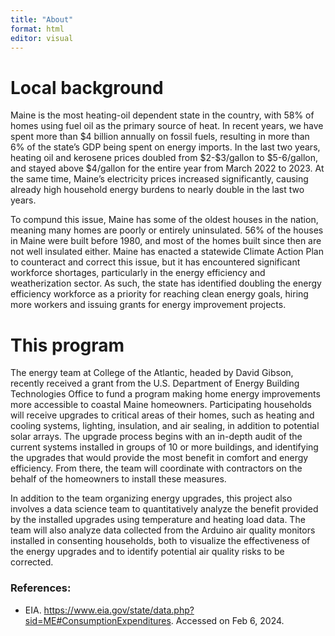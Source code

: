 ```yaml
---
title: "About"
format: html
editor: visual
---
```


# Local background

Maine is the most heating-oil dependent state in the country, with 58% of homes using fuel oil as the primary source of heat. In recent years, we have spent more than \$4 billion annually on fossil fuels, resulting in more than 6% of the state's GDP being spent on energy imports. In the last two years, heating oil and kerosene prices doubled from \$2-\$3/gallon to \$5-6/gallon, and stayed above \$4/gallon for the entire year from March 2022 to 2023. At the same time, Maine’s electricity prices increased significantly, causing already high household energy burdens to nearly double in the last two years.

To compund this issue, Maine has some of the oldest houses in the nation, meaning many homes are poorly or entirely uninsulated. 56% of the houses in Maine were built before 1980, and most of the homes built since then are not well insulated either. Maine has enacted a statewide Climate Action Plan to counteract and correct this issue, but it has encountered significant workforce shortages, particularly in the energy efficiency and weatherization sector. As such, the state has identified doubling the energy efficiency workforce as a priority for reaching clean energy goals, hiring more workers and issuing grants for energy improvement projects.

# This program

The energy team at College of the Atlantic, headed by David Gibson, recently received a grant from the U.S. Department of Energy Building Technologies Office to fund a program making home energy improvements more accessible to coastal Maine homeowners. Participating households will receive upgrades to critical areas of their homes, such as heating and cooling systems, lighting, insulation, and air sealing, in addition to potential solar arrays. The upgrade process begins with an in-depth audit of the current systems installed in groups of 10 or more buildings, and identifying the upgrades that would provide the most benefit in comfort and energy efficiency. From there, the team will coordinate with contractors on the behalf of the homeowners to install these measures.

In addition to the team organizing energy upgrades, this project also involves a data science team to quantitatively analyze the benefit provided by the installed upgrades using temperature and heating load data. The team will also analyze data collected from the Arduino air quality monitors installed in consenting households, both to visualize the effectiveness of the energy upgrades and to identify potential air quality risks to be corrected.

### **References:**

-   EIA. <https://www.eia.gov/state/data.php?sid=ME#ConsumptionExpenditures>. Accessed on Feb 6, 2024.
